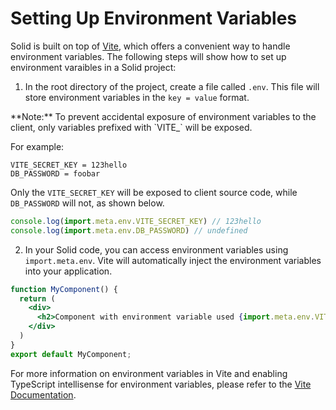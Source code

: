 # Setting Up Environment Variables

Solid is built on top of [Vite](https://vitejs.dev/), which offers a convenient way to handle environment variables. 
The following steps will show how to set up environment varaibles in a Solid project:

1. In the root directory of the project, create a file called `.env`. 
This file will store environment variables in the `key = value` format.

<Aside>
**Note:** To prevent accidental exposure of environment variables to the client, only variables prefixed with `VITE_` will be exposed.

For example:
```
VITE_SECRET_KEY = 123hello
DB_PASSWORD = foobar
```

Only the `VITE_SECRET_KEY` will be exposed to client source code, while `DB_PASSWORD` will not, as shown below.

```js
console.log(import.meta.env.VITE_SECRET_KEY) // 123hello
console.log(import.meta.env.DB_PASSWORD) // undefined
```
</Aside>
    
2. In your Solid code, you can access environment variables using `import.meta.env`. 
Vite will automatically inject the environment variables into your application.
```jsx
function MyComponent() {
  return (
    <div>
      <h2>Component with environment variable used {import.meta.env.VITE_VARIABLE_NAME}</h2>
    </div>
  )
}
export default MyComponent;
```

For more information on environment variables in Vite and enabling TypeScript intellisense for environment variables, please refer to the [Vite Documentation](https://vitejs.dev/guide/env-and-mode.html#env-files).